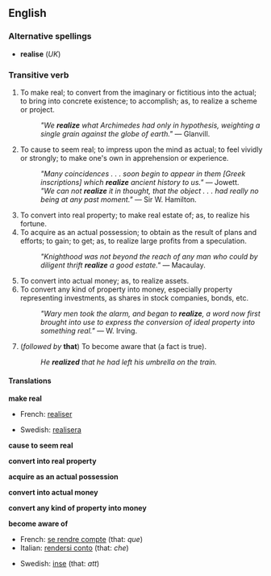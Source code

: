 ==English==
{{webster}}

===Alternative spellings===
*'''realise''' (''UK'')

===Transitive verb===
{{en-infl-reg-vowel|realiz|e}}
# To make real; to convert from the imaginary or fictitious into the actual; to bring into concrete existence; to accomplish; as, to realize a scheme or project.
#:''"We '''realize''' what Archimedes had only in hypothesis, weighting a single grain against the globe of earth."'' &mdash; Glanvill.
# To cause to seem real; to impress upon the mind as actual; to feel vividly or strongly; to make one's own in apprehension or experience.
#:''"Many coincidences . . . soon begin to appear in them [Greek inscriptions] which '''realize''' ancient history to us."'' &mdash; Jowett.
#:''"We can not '''realize''' it in thought, that the object . . . had really no being at any past moment."'' &mdash; Sir W. Hamilton.
# To convert into real property; to make real estate of; as, to realize his fortune.
# To acquire as an actual possession; to obtain as the result of plans and efforts; to gain; to get; as, to realize large profits from a speculation.
#:''"Knighthood was not beyond the reach of any man who could by diligent thrift '''realize''' a good estate."'' &mdash; Macaulay.
# To convert into actual money; as, to realize assets.
# To convert any kind of property into money, especially property representing investments, as shares in stock companies, bonds, etc.
#:''"Wary men took the alarm, and began to '''realize''', a word now first brought into use to express the conversion of ideal property into something real."''  &mdash; W. Irving.
#(''followed by'' '''that''') To become aware that (a fact is true).
#:''He '''realized''' that he had left his umbrella on the train.''

====Translations====

'''make real'''
{{top}}
*French: [[realiser]]
{{mid}}
*Swedish: [[realisera]]
{{bottom}}

'''cause to seem real'''
{{top}}
{{mid}}
{{bottom}}

'''convert into real property'''
{{top}}
{{mid}}
{{bottom}}

'''acquire as an actual possession'''
{{top}}
{{mid}}
{{bottom}}

'''convert into actual money'''
{{top}}
{{mid}}
{{bottom}}

'''convert any kind of property into money'''
{{top}}
{{mid}}
{{bottom}}

'''become aware of'''
{{top}}
*French: [[se rendre compte]] (that: ''que'')
*Italian: [[rendersi conto]] (that: ''che'')
{{mid}}
*Swedish: [[inse]] (that: ''att'')
{{bottom}}